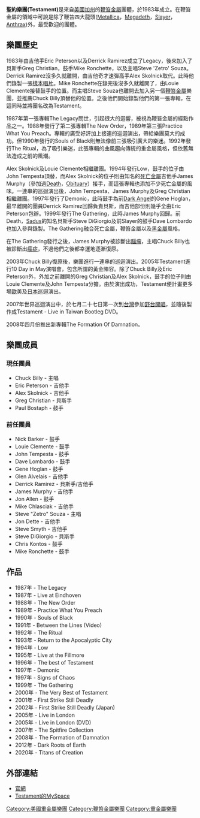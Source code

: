'''聖約樂團(Testament)'''是來自[[美國|美國]][[加州|加州]]的[[敲擊金屬|鞭笞金屬]]團體，於1983年成立。在鞭笞金屬的領域中可說是除了鞭笞四大龍頭([[金屬製品|Metallica]]，[[麥加帝斯|Megadeth]]，[[超級殺手|Slayer]]，[[炭疽樂團|Anthrax]])外，最受歡迎的團體。

== 樂團歷史 ==
1983年由吉他手Eric Peterson以及Derrick Ramirez成立了Legacy，後來加入了貝斯手Greg Christian，鼓手Mike Ronchette，以及主唱Steve 'Zetro' Souza。Derrick Ramirez沒多久就離開，由吉他奇才速彈高手Alex Skolnick取代。此時他們錄製一張[[樣本唱片|樣本唱片]]。Mike Ronchette在錄完後沒多久就離開了，由Louie Clemente接替鼓手的位置。而主唱Steve Souza也離開去加入另一個[[鞭笞金屬|鞭笞金屬]]樂團{{link-en|出埃及(美國樂團)|Exodus (American band)|出埃及}}，並推薦Chuck Billy頂替他的位置。之後他們開始錄製他們的第一張專輯，在這同時並將團名改為Testament。

1987年第一張專輯The Legacy問世，引起很大的迴響，被視為鞭笞金屬的經點作品之一。1988年發行了第二張專輯The New Order，1989年第三張Practice What You Preach。專輯的廣受好評加上接連的巡迴演出，帶給樂團莫大的成功。但1990年發行的Souls of Black則無法像前三張吸引廣大的樂迷。1992年發行The Ritual，為了吸引樂迷，此張專輯的曲風趨向傳統的重金屬風格，但依舊無法造成之前的風潮。

Alex Skolnick及Louie Clemente相繼離團。1994年發行Low，鼓手的位子由John Tempesta頂替，而Alex Skolnick的位子則由知名的[[死亡金屬|死亡金屬]]吉他手James Murphy（參加過[[Death|Death]]，[[Obituary|Obituary]]）接手，而這張專輯也添加不少死亡金屬的風味。一連串的巡迴演出後，John Tempesta、James Murphy及Greg Christian相繼離團。1997年發行了Demonic，此時鼓手為前[[Dark_Angel|Dark Angel]]的Gene Hoglan，最早離開的團員Derrick Ramirez回歸負責貝斯，而吉他部份則幾乎全由Eric Peterson包辦。1999年發行The Gathering，此時James Murphy回歸。前Death，[[Sadus|Sadus]]的知名貝斯手Steve DiGiorgio及前Slayer的鼓手Dave Lombardo也加入參與錄製。The Gathering融合死亡金屬，鞭笞金屬以及[[黑金屬|黑金屬]]風格。

在The Gathering發行之後，James Murphy被診斷出[[腦瘤|腦瘤]]，主唱Chuck Billy也被診斷出[[癌症|癌症]]，不過他們之後都幸運地逐漸復原。

2003年Chuck Billy復原後，樂團進行一連串的巡迴演出。2005年Testament進行10 Day in May演唱會，包含所謂的黃金陣容。除了Chuck Billy及Eric Peterson外，外加之前離開的Greg Christian及Alex Skolnick，鼓手的位子則由Louie Clemente及John Tempesta分擔。由於演出成功，Testament便計畫更多場[[歐洲|歐]]美及[[日本|日本]]巡迴演出。

2007年世界巡迴演出中，於七月二十七日第一次到[[台灣|台灣]]參加[[野台開唱|野台開唱]]，並隨後製作成Testament - Live in Taiwan Bootleg DVD。

2008年四月份推出新專輯The Formation Of Damnation。

== 樂團成員 ==

=== 現任團員 ===
* Chuck Billy - 主唱
* Eric Peterson - 吉他手
* Alex Skolnick - 吉他手
* Greg Christian - 貝斯手
* Paul Bostaph - 鼓手

=== 前任團員 ===
* Nick Barker - 鼓手
* Louie Clemente - 鼓手
* John Tempesta - 鼓手
* Dave Lombardo - 鼓手
* Gene Hoglan - 鼓手
* Glen Alvelais - 吉他手
* Derrick Ramirez - 貝斯手/吉他手
* James Murphy - 吉他手
* Jon Allen - 鼓手
* Mike Chlasciak - 吉他手
* Steve "Zetro" Souza - 主唱 
* Jon Dette - 吉他手
* Steve Smyth - 吉他手
* Steve DiGiorgio - 貝斯手
* Chris Kontos - 鼓手
* Mike Ronchette - 鼓手

== 作品 ==
* 1987年 - The Legacy
* 1987年 - Live at Eindhoven
* 1988年 - The New Order
* 1989年 - Practice What You Preach
* 1990年 - Souls of Black
* 1991年 - Between the Lines (Video)
* 1992年 - The Ritual
* 1993年 - Return to the Apocalyptic City
* 1994年 - Low
* 1995年 - Live at the Fillmore
* 1996年 - The best of Testament
* 1997年 - Demonic
* 1997年 - Signs of Chaos
* 1999年 - The Gathering
* 2000年 - The Very Best of Testament
* 2001年 - First Strike Still Deadly
* 2002年 - First Strike Still Deadly (Japan)
* 2005年 - Live in London
* 2005年 - Live in London (DVD)
* 2007年 - The Spitfire Collection
* 2008年 - The Formation of Damnation
* 2012年 - Dark Roots of Earth
* 2020年 - Titans of Creation

== 外部連結 ==
* [http://www.testamentlegions.com/ 官網]
* [http://www.myspace.com/testamentlegions Testament的MySpace]

{{Authority control}}
{{DEFAULTSORT:Testament}}

[[Category:美國重金屬樂團|Category:美國重金屬樂團]]
[[Category:鞭笞金屬樂團|Category:鞭笞金屬樂團]]
[[Category:重金屬樂團|Category:重金屬樂團]]